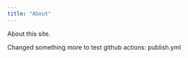 ```yaml
---
title: "About"
---
```


About this site.

Changed something more to test github actions: publish.yml


